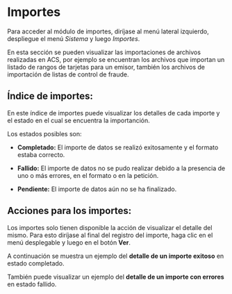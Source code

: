 # Importes

Para acceder al módulo de importes, diríjase al menú lateral izquierdo, despliegue el menú *Sistema* y luego *Importes*.

En esta sección se pueden visualizar las importaciones de archivos realizadas en ACS, por ejemplo se encuentran los archivos que importan un listado de rangos de tarjetas para un emisor, también los archivos de importación de listas de control de fraude.

## Índice de importes:

En este índice de importes puede visualizar los detalles de cada importe y el estado en el cual se encuentra la importanción.

Los estados posibles son:

- **Completado:** El importe de datos se realizó exitosamente y el formato estaba correcto.

- **Fallido:** El importe de datos no se pudo realizar debido a la presencia de uno o más errores, en el formato o en la petición.

- **Pendiente:** El importe de datos aún no se ha finalizado.

## Acciones para los importes:

Los importes solo tienen disponible la acción de visualizar el detalle del mismo. Para esto diríjase al final del registro del importe, haga clic en el menú desplegable y luego en el botón **Ver**.

A continuación se muestra un ejemplo del **detalle de un importe exitoso** en estado completado.

También puede visualizar un ejemplo del **detalle de un importe con errores** en estado fallido.

